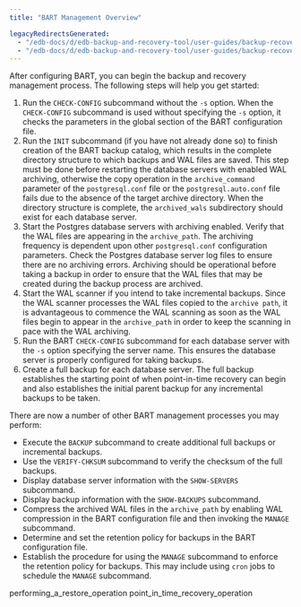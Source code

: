 ```yaml
---
title: "BART Management Overview"

legacyRedirectsGenerated:
  - "/edb-docs/d/edb-backup-and-recovery-tool/user-guides/backup-recovery-guide/2.6.1/bart_management_overview.html"
  - "/edb-docs/d/edb-backup-and-recovery-tool/user-guides/backup-recovery-guide/latest/bart_management_overview.html"
---
```


<div id="bart_management_overview" class="registered_link"></div>

After configuring BART, you can begin the backup and recovery management process. The following steps will help you get started:

1.  Run the `CHECK-CONFIG` subcommand without the `-s` option. When the `CHECK-CONFIG` subcommand is used without specifying the `-s` option, it checks the parameters in the global section of the BART configuration file.
2.  Run the `INIT` subcommand (if you have not already done so) to finish creation of the BART backup catalog, which results in the complete directory structure to which backups and WAL files are saved. This step must be done before restarting the database servers with enabled WAL archiving, otherwise the copy operation in the `archive_command` parameter of the `postgresql.conf` file or the `postgresql.auto.conf` file fails due to the absence of the target archive directory. When the directory structure is complete, the `archived_wals` subdirectory should exist for each database server.
3.  Start the Postgres database servers with archiving enabled. Verify that the WAL files are appearing in the `archive_path`. The archiving frequency is dependent upon other `postgresql.conf` configuration parameters. Check the Postgres database server log files to ensure there are no archiving errors. Archiving should be operational before taking a backup in order to ensure that the WAL files that may be created during the backup process are archived.
4.  Start the WAL scanner if you intend to take incremental backups. Since the WAL scanner processes the WAL files copied to the `archive path`, it is advantageous to commence the WAL scanning as soon as the WAL files begin to appear in the `archive_path` in order to keep the scanning in pace with the WAL archiving.
5.  Run the BART `CHECK-CONFIG` subcommand for each database server with the `-s` option specifying the server name. This ensures the database server is properly configured for taking backups.
6.  Create a full backup for each database server. The full backup establishes the starting point of when point-in-time recovery can begin and also establishes the initial parent backup for any incremental backups to be taken.

There are now a number of other BART management processes you may perform:

-   Execute the `BACKUP` subcommand to create additional full backups or incremental backups.
-   Use the `VERIFY-CHKSUM` subcommand to verify the checksum of the full backups.
-   Display database server information with the `SHOW-SERVERS` subcommand.
-   Display backup information with the `SHOW-BACKUPS` subcommand.
-   Compress the archived WAL files in the `archive_path` by enabling WAL compression in the BART configuration file and then invoking the `MANAGE` subcommand.
-   Determine and set the retention policy for backups in the BART configuration file.
-   Establish the procedure for using the `MANAGE` subcommand to enforce the retention policy for backups. This may include using `cron` jobs to schedule the `MANAGE` subcommand.

<div class="toctree" maxdepth="3">

performing_a_restore_operation point_in_time_recovery_operation

</div>

